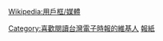 {{Userbox
  |id=電子時報
  |id-c=White
  |id-fc=red
  |id-s=
  |info=這個用戶喜歡閱讀[[台灣]]的'''[[電子時報]]'''。
  |info-c=#d7eef4
  |info-s=10
  |border-c=#FFFFFF
  |border-s=1
}} <includeonly>[[Category:喜歡閱讀台灣電子時報的維基人]]</includeonly><noinclude>{{Clear}}[[Wikipedia:用戶框/媒體]]
[[Category:媒體用戶框模板|報紙]]
[[Category:喜歡閱讀台灣電子時報的維基人| ]]
</noinclude>